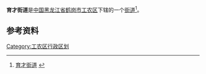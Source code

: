 {{中国乡级行政区
| 行政区全称 = 育才街道
| 上级行政区 = [[黑龙江省|黑龙江省]][[鹤岗市|鹤岗市]][[工农区|工农区]]
| 行政区类别 = [[街道|街道]]
| LowerDivisions = 4个社区
| 行政区划代码 = 230403001
| 总面积 = 
| 户籍人口 = 
| 常住人口 = 
| 行政区划 = 
| 官方网站 =
| 邮政编码 =154100
| 毗邻行政区 =
}}

'''育才街道'''是[[中国|中国]][[黑龙江省|黑龙江省]][[鹤岗市|鹤岗市]][[工农区|工农区]]下辖的一个[[街道|街道]]<ref>[http://www.chinaquhua.cn/heilongjiang/ 育才街道] {{webarchive|url=https://web.archive.org/web/20110822123644/http://www.chinaquhua.cn/heilongjiang/ |date=2011-08-22 }}</ref>。

==参考资料==
{{reflist}}

{{工农区行政区划}}

[[Category:工农区行政区划|Category:工农区行政区划]]